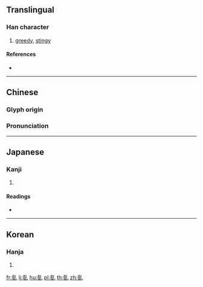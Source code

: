 ==Translingual==

===Han character===
{{Han char|rn=5|rad=乙|as=12|sn=13|four=42110|canj=GTU|ids=⿰壹乚}}

# [[greedy]], [[stingy]]

====References====
* {{Han ref|kx=0085.020|dkj=00216|dj=0173.100|hdz=10057.080|uh=4E84|ud=20100|bh=DCB2|bd=56498}}

----

==Chinese==
{{zh-forms}}

===Glyph origin===
{{Han etym}}

===Pronunciation===
{{zh-pron
|m=yì
|c=ji4
|mc=y
|oc=y
|ma=
|cat=a
}}

----

==Japanese==

===Kanji===
{{ja-kanji|grade=|rs=乙12}}

# {{defn|lang=ja|sort=乙12}}

====Readings====
* {{ja-readings|on=[[い]] (i)|kun=[[むさぼる]] (musaboru)}}

----

==Korean==

===Hanja===
{{ko-hanja|hangeul=탐할의|rv=ui|mr=ŭi}}

# {{defn|lang=ko|sort=乙12}}

[[fr:亄]]
[[li:亄]]
[[hu:亄]]
[[pl:亄]]
[[th:亄]]
[[zh:亄]]